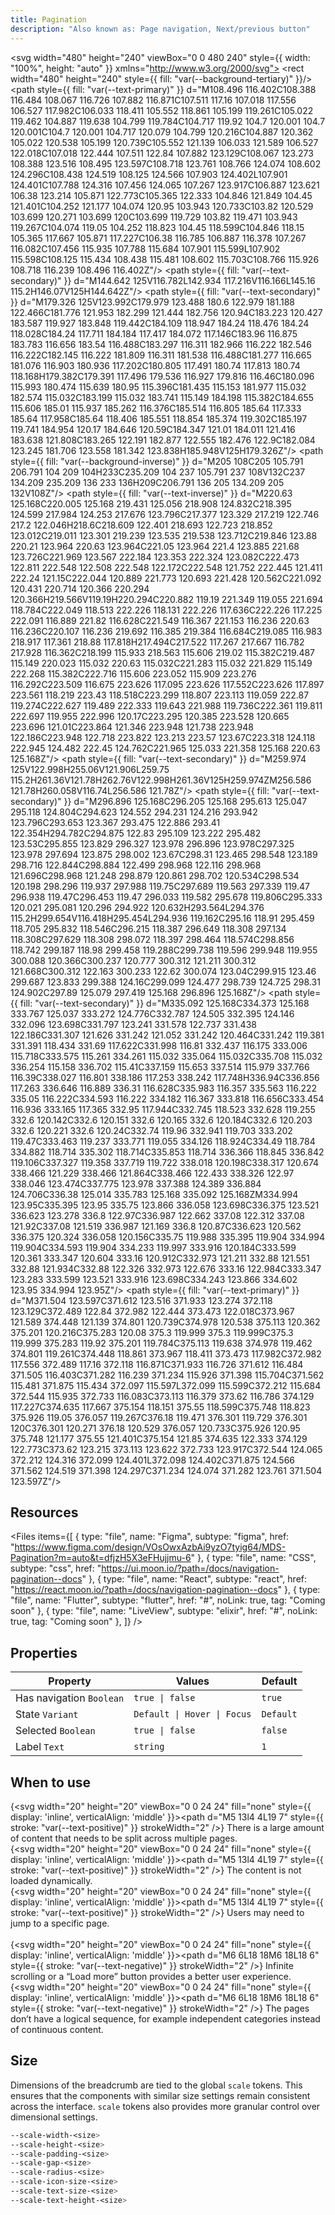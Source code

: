 ```yaml
---
title: Pagination
description: "Also known as: Page navigation, Next/previous button"
---
```


<svg width="480" height="240" viewBox="0 0 480 240" style={{ width: "100%", height: "auto" }} xmlns="http://www.w3.org/2000/svg">
<rect width="480" height="240" style={{ fill: "var(--background-tertiary)" }}/>
<path style={{ fill: "var(--text-primary)" }} d="M108.496 116.402C108.388 116.484 108.067 116.726 107.882 116.871C107.511 117.16 107.018 117.556 106.527 117.982C106.033 118.411 105.552 118.861 105.199 119.261C105.022 119.462 104.887 119.638 104.799 119.784C104.717 119.92 104.7 120.001 104.7 120.001C104.7 120.001 104.717 120.079 104.799 120.216C104.887 120.362 105.022 120.538 105.199 120.739C105.552 121.139 106.033 121.589 106.527 122.018C107.018 122.444 107.511 122.84 107.882 123.129C108.067 123.273 108.388 123.516 108.495 123.597C108.718 123.761 108.766 124.074 108.602 124.296C108.438 124.519 108.125 124.566 107.903 124.402L107.901 124.401C107.788 124.316 107.456 124.065 107.267 123.917C106.887 123.621 106.38 123.214 105.871 122.773C105.365 122.333 104.846 121.849 104.45 121.401C104.252 121.177 104.074 120.95 103.943 120.733C103.82 120.529 103.699 120.271 103.699 120C103.699 119.729 103.82 119.471 103.943 119.267C104.074 119.05 104.252 118.823 104.45 118.599C104.846 118.15 105.365 117.667 105.871 117.227C106.38 116.785 106.887 116.378 107.267 116.082C107.456 115.935 107.788 115.684 107.901 115.599L107.902 115.598C108.125 115.434 108.438 115.481 108.602 115.703C108.766 115.926 108.718 116.239 108.496 116.402Z"/>
<path style={{ fill: "var(--text-secondary)" }} d="M144.642 125V116.782L142.934 117.216V116.166L145.16 115.2H146.07V125H144.642Z"/>
<path style={{ fill: "var(--text-secondary)" }} d="M179.326 125V123.992C179.979 123.488 180.6 122.979 181.188 122.466C181.776 121.953 182.299 121.444 182.756 120.94C183.223 120.427 183.587 119.927 183.848 119.442C184.109 118.947 184.24 118.476 184.24 118.028C184.24 117.711 184.184 117.417 184.072 117.146C183.96 116.875 183.783 116.656 183.54 116.488C183.297 116.311 182.966 116.222 182.546 116.222C182.145 116.222 181.809 116.311 181.538 116.488C181.277 116.665 181.076 116.903 180.936 117.202C180.805 117.491 180.74 117.813 180.74 118.168H179.382C179.391 117.496 179.536 116.927 179.816 116.46C180.096 115.993 180.474 115.639 180.95 115.396C181.435 115.153 181.977 115.032 182.574 115.032C183.199 115.032 183.741 115.149 184.198 115.382C184.655 115.606 185.01 115.937 185.262 116.376C185.514 116.805 185.64 117.333 185.64 117.958C185.64 118.406 185.551 118.854 185.374 119.302C185.197 119.741 184.954 120.17 184.646 120.59C184.347 121.01 184.011 121.416 183.638 121.808C183.265 122.191 182.877 122.555 182.476 122.9C182.084 123.245 181.706 123.558 181.342 123.838H185.948V125H179.326Z"/>
<path style={{ fill: "var(--background-inverse)" }} d="M205 108C205 105.791 206.791 104 209 104H233C235.209 104 237 105.791 237 108V132C237 134.209 235.209 136 233 136H209C206.791 136 205 134.209 205 132V108Z"/>
<path style={{ fill: "var(--text-inverse)" }} d="M220.63 125.168C220.005 125.168 219.431 125.056 218.908 124.832C218.395 124.599 217.984 124.253 217.676 123.796C217.377 123.329 217.219 122.746 217.2 122.046H218.6C218.609 122.401 218.693 122.723 218.852 123.012C219.011 123.301 219.239 123.535 219.538 123.712C219.846 123.88 220.21 123.964 220.63 123.964C221.05 123.964 221.4 123.885 221.68 123.726C221.969 123.567 222.184 123.353 222.324 123.082C222.473 122.811 222.548 122.508 222.548 122.172C222.548 121.752 222.445 121.411 222.24 121.15C222.044 120.889 221.773 120.693 221.428 120.562C221.092 120.431 220.714 120.366 220.294 120.366H219.566V119.19H220.294C220.882 119.19 221.349 119.055 221.694 118.784C222.049 118.513 222.226 118.131 222.226 117.636C222.226 117.225 222.091 116.889 221.82 116.628C221.549 116.367 221.153 116.236 220.63 116.236C220.107 116.236 219.692 116.385 219.384 116.684C219.085 116.983 218.917 117.361 218.88 117.818H217.494C217.522 117.267 217.667 116.782 217.928 116.362C218.199 115.933 218.563 115.606 219.02 115.382C219.487 115.149 220.023 115.032 220.63 115.032C221.283 115.032 221.829 115.149 222.268 115.382C222.716 115.606 223.052 115.909 223.276 116.292C223.509 116.675 223.626 117.095 223.626 117.552C223.626 117.897 223.561 118.219 223.43 118.518C223.299 118.807 223.113 119.059 222.87 119.274C222.627 119.489 222.333 119.643 221.988 119.736C222.361 119.811 222.697 119.955 222.996 120.17C223.295 120.385 223.528 120.665 223.696 121.01C223.864 121.346 223.948 121.738 223.948 122.186C223.948 122.718 223.822 123.213 223.57 123.67C223.318 124.118 222.945 124.482 222.45 124.762C221.965 125.033 221.358 125.168 220.63 125.168Z"/>
<path style={{ fill: "var(--text-secondary)" }} d="M259.974 125V122.998H255.06V121.906L259.75 115.2H261.36V121.78H262.76V122.998H261.36V125H259.974ZM256.586 121.78H260.058V116.74L256.586 121.78Z"/>
<path style={{ fill: "var(--text-secondary)" }} d="M296.896 125.168C296.205 125.168 295.613 125.047 295.118 124.804C294.623 124.552 294.231 124.216 293.942 123.796C293.653 123.367 293.475 122.886 293.41 122.354H294.782C294.875 122.83 295.109 123.222 295.482 123.53C295.855 123.829 296.327 123.978 296.896 123.978C297.325 123.978 297.694 123.875 298.002 123.67C298.31 123.465 298.548 123.189 298.716 122.844C298.884 122.499 298.968 122.116 298.968 121.696C298.968 121.248 298.879 120.861 298.702 120.534C298.534 120.198 298.296 119.937 297.988 119.75C297.689 119.563 297.339 119.47 296.938 119.47C296.453 119.47 296.033 119.582 295.678 119.806C295.333 120.021 295.081 120.296 294.922 120.632H293.564L294.376 115.2H299.654V116.418H295.454L294.936 119.162C295.16 118.91 295.459 118.705 295.832 118.546C296.215 118.387 296.649 118.308 297.134 118.308C297.629 118.308 298.072 118.397 298.464 118.574C298.856 118.742 299.187 118.98 299.458 119.288C299.738 119.596 299.948 119.955 300.088 120.366C300.237 120.777 300.312 121.211 300.312 121.668C300.312 122.163 300.233 122.62 300.074 123.04C299.915 123.46 299.687 123.833 299.388 124.16C299.099 124.477 298.739 124.725 298.31 124.902C297.89 125.079 297.419 125.168 296.896 125.168Z"/>
<path style={{ fill: "var(--text-secondary)" }} d="M335.092 125.168C334.373 125.168 333.767 125.037 333.272 124.776C332.787 124.505 332.395 124.146 332.096 123.698C331.797 123.241 331.578 122.737 331.438 122.186C331.307 121.626 331.242 121.052 331.242 120.464C331.242 119.381 331.391 118.434 331.69 117.622C331.998 116.81 332.437 116.175 333.006 115.718C333.575 115.261 334.261 115.032 335.064 115.032C335.708 115.032 336.254 115.158 336.702 115.41C337.159 115.653 337.514 115.979 337.766 116.39C338.027 116.801 338.186 117.253 338.242 117.748H336.94C336.856 117.263 336.646 116.889 336.31 116.628C335.983 116.357 335.563 116.222 335.05 116.222C334.593 116.222 334.182 116.367 333.818 116.656C333.454 116.936 333.165 117.365 332.95 117.944C332.745 118.523 332.628 119.255 332.6 120.142C332.6 120.151 332.6 120.165 332.6 120.184C332.6 120.203 332.6 120.221 332.6 120.24C332.74 119.96 332.941 119.703 333.202 119.47C333.463 119.237 333.771 119.055 334.126 118.924C334.49 118.784 334.882 118.714 335.302 118.714C335.853 118.714 336.366 118.845 336.842 119.106C337.327 119.358 337.719 119.722 338.018 120.198C338.317 120.674 338.466 121.229 338.466 121.864C338.466 122.433 338.326 122.97 338.046 123.474C337.775 123.978 337.388 124.389 336.884 124.706C336.38 125.014 335.783 125.168 335.092 125.168ZM334.994 123.95C335.395 123.95 335.75 123.866 336.058 123.698C336.375 123.521 336.623 123.278 336.8 122.97C336.987 122.662 337.08 122.312 337.08 121.92C337.08 121.519 336.987 121.169 336.8 120.87C336.623 120.562 336.375 120.324 336.058 120.156C335.75 119.988 335.395 119.904 334.994 119.904C334.593 119.904 334.233 119.997 333.916 120.184C333.599 120.361 333.347 120.604 333.16 120.912C332.973 121.211 332.88 121.551 332.88 121.934C332.88 122.326 332.973 122.676 333.16 122.984C333.347 123.283 333.599 123.521 333.916 123.698C334.243 123.866 334.602 123.95 334.994 123.95Z"/>
<path style={{ fill: "var(--text-primary)" }} d="M371.504 123.597C371.612 123.516 371.933 123.274 372.118 123.129C372.489 122.84 372.982 122.444 373.473 122.018C373.967 121.589 374.448 121.139 374.801 120.739C374.978 120.538 375.113 120.362 375.201 120.216C375.283 120.08 375.3 119.999 375.3 119.999C375.3 119.999 375.283 119.92 375.201 119.784C375.113 119.638 374.978 119.462 374.801 119.261C374.448 118.861 373.967 118.411 373.473 117.982C372.982 117.556 372.489 117.16 372.118 116.871C371.933 116.726 371.612 116.484 371.505 116.403C371.282 116.239 371.234 115.926 371.398 115.704C371.562 115.481 371.875 115.434 372.097 115.597L372.099 115.599C372.212 115.684 372.544 115.935 372.733 116.083C373.113 116.379 373.62 116.786 374.129 117.227C374.635 117.667 375.154 118.151 375.55 118.599C375.748 118.823 375.926 119.05 376.057 119.267C376.18 119.471 376.301 119.729 376.301 120C376.301 120.271 376.18 120.529 376.057 120.733C375.926 120.95 375.748 121.177 375.55 121.401C375.154 121.85 374.635 122.333 374.129 122.773C373.62 123.215 373.113 123.622 372.733 123.917C372.544 124.065 372.212 124.316 372.099 124.401L372.098 124.402C371.875 124.566 371.562 124.519 371.398 124.297C371.234 124.074 371.282 123.761 371.504 123.597Z"/>
</svg>

## Resources

<Files
  items={[
    {
      type: "file",
      name: "Figma",
      subtype: "figma",
      href: "https://www.figma.com/design/VOsOwxAzbAi9yzO7tyig64/MDS-Pagination?m=auto&t=dfjzH5X3eFHujjmu-6"
    },
    {
      type: "file",
      name: "CSS",
      subtype: "css",
      href: "https://ui.moon.io/?path=/docs/navigation-pagination--docs"
    },
    {
      type: "file",
      name: "React",
      subtype: "react",
      href: "https://react.moon.io/?path=/docs/navigation-pagination--docs"
    },
    {
      type: "file",
      name: "Flutter",
      subtype: "flutter",
      href: "#",
      noLink: true,
      tag: "Coming soon"
    },
    {
      type: "file",
      name: "LiveView",
      subtype: "elixir",
      href: "#",
      noLink: true,
      tag: "Coming soon"
    },
  ]}
/>

## Properties

| **Property**                        | **Values**                                   | **Default**
|-----------------------------------  |----------------------------------------------| -----------------------------------------------
| Has navigation `Boolean`            | `true \| false`                              | `true`
| State `Variant`                     | `Default \| Hover \| Focus`                  | `Default`
| Selected `Boolean`                  | `true \| false`                              | `false`
| Label `Text`                        | `string`                                     | `1`

## When to use

{<svg width="20" height="20" viewBox="0 0 24 24" fill="none" style={{ display: 'inline', verticalAlign: 'middle' }}><path d="M5 13l4 4L19 7" style={{ stroke: "var(--text-positive)" }} strokeWidth="2" /></svg>} There is a large amount of content that needs to be split across multiple pages. <br/>
{<svg width="20" height="20" viewBox="0 0 24 24" fill="none" style={{ display: 'inline', verticalAlign: 'middle' }}><path d="M5 13l4 4L19 7" style={{ stroke: "var(--text-positive)" }} strokeWidth="2" /></svg>} The content is not loaded dynamically. <br/>
{<svg width="20" height="20" viewBox="0 0 24 24" fill="none" style={{ display: 'inline', verticalAlign: 'middle' }}><path d="M5 13l4 4L19 7" style={{ stroke: "var(--text-positive)" }} strokeWidth="2" /></svg>} Users may need to jump to a specific page. <br/><br/>
{<svg width="20" height="20" viewBox="0 0 24 24" fill="none" style={{ display: 'inline', verticalAlign: 'middle' }}><path d="M6 6L18 18M6 18L18 6" style={{ stroke: "var(--text-negative)" }} strokeWidth="2" /></svg>} Infinite scrolling or a “Load more” button provides a better user experience. <br/>
{<svg width="20" height="20" viewBox="0 0 24 24" fill="none" style={{ display: 'inline', verticalAlign: 'middle' }}><path d="M6 6L18 18M6 18L18 6" style={{ stroke: "var(--text-negative)" }} strokeWidth="2" /></svg>} The pages don’t have a logical sequence, for example independent categories instead of continuous content. <br/>

## Size

Dimensions of the breadcrumb are tied to the global `scale` tokens. This ensures that the components with similar size settings remain consistent across the interface. `scale` tokens also provides more granular control over dimensional settings.

```css:scale.css showLineNumbers
--scale-width-<size>
--scale-height-<size>
--scale-padding-<size>
--scale-gap-<size>
--scale-radius-<size>
--scale-icon-size-<size>
--scale-text-size-<size>
--scale-text-height-<size>
```
